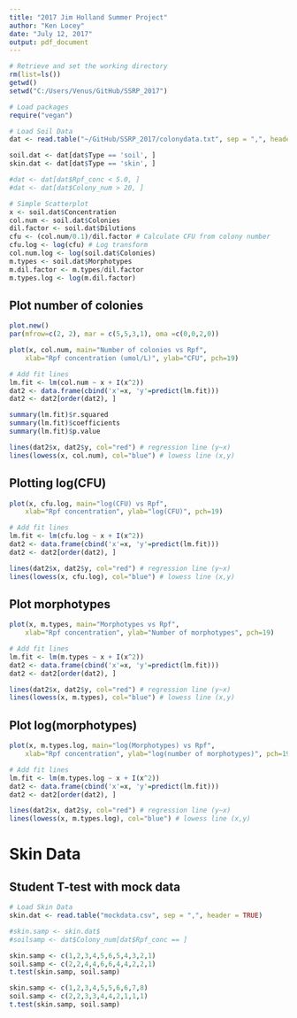 ```yaml
---
title: "2017 Jim Holland Summer Project"
author: "Ken Locey"
date: "July 12, 2017"
output: pdf_document
---
```


```r
# Retrieve and set the working directory
rm(list=ls())
getwd()
setwd("C:/Users/Venus/GitHub/SSRP_2017")

# Load packages
require("vegan")

# Load Soil Data
dat <- read.table("~/GitHub/SSRP_2017/colonydata.txt", sep = ",", header = TRUE)

soil.dat <- dat[dat$Type == 'soil', ]
skin.dat <- dat[dat$Type == 'skin', ]
```



```r

#dat <- dat[dat$Rpf_conc < 5.0, ]
#dat <- dat[dat$Colony_num > 20, ]

# Simple Scatterplot
x <- soil.dat$Concentration
col.num <- soil.dat$Colonies
dil.factor <- soil.dat$Dilutions
cfu <- (col.num/0.1)/dil.factor # Calculate CFU from colony number
cfu.log <- log(cfu) # Log transform 
col.num.log <- log(soil.dat$Colonies)
m.types <- soil.dat$Morphotypes
m.dil.factor <- m.types/dil.factor
m.types.log <- log(m.dil.factor)
```

## Plot number of colonies 

```r
plot.new()
par(mfrow=c(2, 2), mar = c(5,5,3,1), oma =c(0,0,2,0))

plot(x, col.num, main="Number of colonies vs Rpf", 
  	xlab="Rpf concentration (umol/L)", ylab="CFU", pch=19)

# Add fit lines
lm.fit <- lm(col.num ~ x + I(x^2))
dat2 <- data.frame(cbind('x'=x, 'y'=predict(lm.fit)))
dat2 <- dat2[order(dat2), ]  

summary(lm.fit)$r.squared
summary(lm.fit)$coefficients
summary(lm.fit)$p.value

lines(dat2$x, dat2$y, col="red") # regression line (y~x) 
lines(lowess(x, col.num), col="blue") # lowess line (x,y)
```

## Plotting log(CFU) 

```r
plot(x, cfu.log, main="log(CFU) vs Rpf", 
  	xlab="Rpf concentration", ylab="log(CFU)", pch=19)

# Add fit lines
lm.fit <- lm(cfu.log ~ x + I(x^2))
dat2 <- data.frame(cbind('x'=x, 'y'=predict(lm.fit)))
dat2 <- dat2[order(dat2), ]

lines(dat2$x, dat2$y, col="red") # regression line (y~x) 
lines(lowess(x, cfu.log), col="blue") # lowess line (x,y)
```

## Plot morphotypes 

```r
plot(x, m.types, main="Morphotypes vs Rpf", 
  	xlab="Rpf concentration", ylab="Number of morphotypes", pch=19)

# Add fit lines
lm.fit <- lm(m.types ~ x + I(x^2))
dat2 <- data.frame(cbind('x'=x, 'y'=predict(lm.fit)))
dat2 <- dat2[order(dat2), ]  

lines(dat2$x, dat2$y, col="red") # regression line (y~x) 
lines(lowess(x, m.types), col="blue") # lowess line (x,y)
```

## Plot log(morphotypes)

```r
plot(x, m.types.log, main="log(Morphotypes) vs Rpf", 
  	xlab="Rpf concentration", ylab="log(number of morphotypes)", pch=19)

# Add fit lines
lm.fit <- lm(m.types.log ~ x + I(x^2))
dat2 <- data.frame(cbind('x'=x, 'y'=predict(lm.fit)))
dat2 <- dat2[order(dat2), ]  

lines(dat2$x, dat2$y, col="red") # regression line (y~x)
lines(lowess(x, m.types.log), col="blue") # lowess line (x,y)
```

# Skin Data
## Student T-test with mock data

```r
# Load Skin Data
skin.dat <- read.table("mockdata.csv", sep = ",", header = TRUE)

#skin.samp <- skin.dat$
#soilsamp <- dat$Colony_num[dat$Rpf_conc == ]

skin.samp <- c(1,2,3,4,5,6,5,4,3,2,1)
soil.samp <- c(2,2,4,4,6,6,4,4,2,2,1)
t.test(skin.samp, soil.samp)

skin.samp <- c(1,2,3,4,5,5,6,6,7,8)
soil.samp <- c(2,2,3,3,4,4,2,1,1,1)
t.test(skin.samp, soil.samp)

```